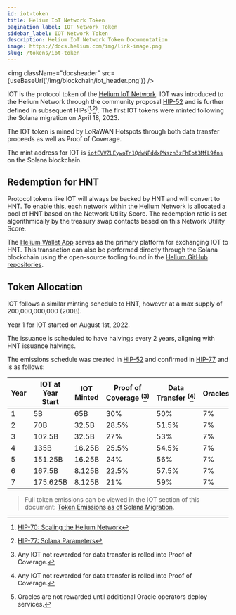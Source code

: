 ```yaml
---
id: iot-token
title: Helium IoT Network Token
pagination_label: IOT Network Token
sidebar_label: IOT Network Token
description: Helium IoT Network Token Documentation
image: https://docs.helium.com/img/link-image.png
slug: /tokens/iot-token
---
```



<LegacyContentBanner />

<img className="docsheader" src={useBaseUrl('/img/blockchain/iot_header.png')} />

IOT is the protocol token of the [Helium IoT Network][iot-network]. IOT was introduced to the Helium
Network through the community proposal [HIP-52][hip-52] and is further defined in subsequent
HIPs<sup>(</sup>[^1]<sup>,</sup>[^2]<sup>)</sup>. The first IOT tokens were minted following the
Solana migration on April 18, 2023.

[^1]: [HIP-70: Scaling the Helium Network][hip-70]
[^2]: [HIP-77: Solana Parameters][hip-77]

The IOT token is mined by LoRaWAN Hotspots through both data transfer proceeds as well as Proof of
Coverage.

The mint address for IOT is [`iotEVVZLEywoTn1QdwNPddxPWszn3zFhEot3MfL9fns`][iot-mint-address] on the
Solana blockchain.

## Redemption for HNT

Protocol tokens like IOT will always be backed by HNT and will convert to HNT. To enable this, each
network within the Helium Network is allocated a pool of HNT based on the Network Utility Score. The
redemption ratio is set algorithmically by the treasury swap contacts based on this Network Utility
Score.

The [Helium Wallet App][wallet-app] serves as the primary platform for exchanging IOT to HNT. This
transaction can also be performed directly through the Solana blockchain using the open-source
tooling found in the [Helium GitHub repositories][github].

## Token Allocation

IOT follows a similar minting schedule to HNT, however at a max supply of 200,000,000,000 (200B).

Year 1 for IOT started on August 1st, 2022.

The issuance is scheduled to have halvings every 2 years, aligning with HNT issuance halvings.

The emissions schedule was created in [HIP-52][hip-52-emisions] and confirmed in
[HIP-77][hip-77-emisions] and is as follows:

| Year | IOT at Year Start | IOT Minted | Proof of Coverage <sup>(</sup>[^3]<sup>)</sup> | Data Transfer <sup>(</sup>[^3]<sup>)</sup> | Oracles <sup>(</sup>[^4]<sup>)</sup> | Operations Fund | veHNT Stakes |
| ---- | ----------------- | ---------- | ---------------------------------------------- | ------------------------------------------ | ------------------------------------ | --------------- | ------------ |
| 1    | 5B                | 65B        | 30%                                            | 50%                                        | 7%                                   | 7%              | 6%           |
| 2    | 70B               | 32.5B      | 28.5%                                          | 51.5%                                      | 7%                                   | 7%              | 6%           |
| 3    | 102.5B            | 32.5B      | 27%                                            | 53%                                        | 7%                                   | 7%              | 6%           |
| 4    | 135B              | 16.25B     | 25.5%                                          | 54.5%                                      | 7%                                   | 7%              | 6%           |
| 5    | 151.25B           | 16.25B     | 24%                                            | 56%                                        | 7%                                   | 7%              | 6%           |
| 6    | 167.5B            | 8.125B     | 22.5%                                          | 57.5%                                      | 7%                                   | 7%              | 6%           |
| 7    | 175.625B          | 8.125B     | 21%                                            | 59%                                        | 7%                                   | 7%              | 6%           |

> Full token emissions can be viewed in the IOT section of this document: [Token Emissions as of
> Solana Migration][migration-emissions].

[^3]: Any IOT not rewarded for data transfer is rolled into Proof of Coverage.
[^4]: Oracles are not rewarded until additional Oracle operators deploy services.

[github]: https://github.com/helium
[hip-52-emisions]: https://github.com/helium/HIP/blob/main/0052-iot-dao.md#emissions-curve
[hip-52]: https://github.com/helium/HIP/blob/main/0052-iot-dao.md
[hip-70]: https://github.com/helium/HIP/blob/main/0070-scaling-helium.md
[hip-77-emisions]:
  https://github.com/helium/HIP/blob/main/0077-solana-parameters.md#emission-schedules
[hip-77]: https://github.com/helium/HIP/blob/main/0077-solana-parameters.md
[iot-mint-address]: https://explorer.solana.com/address/iotEVVZLEywoTn1QdwNPddxPWszn3zFhEot3MfL9fns
[iot-network]: /iot/lorawan-on-helium
[migration-emissions]:
  https://github.com/helium/HIP/blob/main/HIP-solana-parameters/token-emissions-as-of-solana-migration.pdf
[wallet-app]: /wallets/helium-wallet-app
